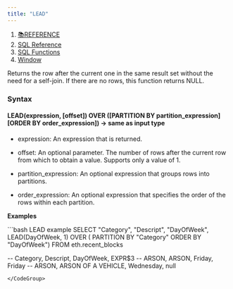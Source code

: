 ```yaml
---
title: "LEAD"
---
```


1. [📚REFERENCE](/reference)
2. [SQL Reference](/reference/sql-reference)
3. [SQL Functions](/reference/sql-reference/all-functions)
4. [Window](/reference/sql-reference/all-functions/window)

Returns the row after the current one in the same result set without the need for a self-join. If there are no rows, this function returns NULL.

### Syntax

#### LEAD(expression, \[offset]) OVER (\[PARTITION BY partition\_expression] \[ORDER BY order\_expression]) → same as input type

* expression: An expression that is returned.

* offset: An optional parameter. The number of rows after the current row from which to obtain a value. Supports only a value of 1.

* partition\_expression: An optional expression that groups rows into partitions.

* order\_expression: An optional expression that specifies the order of the rows within each partition.

**Examples**

<CodeGroup>
  ```bash LEAD example
  SELECT "Category", 
    "Descript", 
    "DayOfWeek",
    LEAD(DayOfWeek, 1) 
      OVER (
        PARTITION BY "Category" 
        ORDER BY "DayOfWeek")
  FROM eth.recent_blocks 

  -- Category, Descript, DayOfWeek, EXPR$3
  -- ARSON, ARSON, Friday, Friday 
  -- ARSON, ARSON OF A VEHICLE, Wednesday, null
  ```
</CodeGroup>
